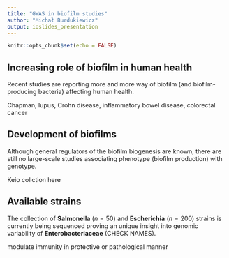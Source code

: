 ```yaml
---
title: "GWAS in biofilm studies"
author: "Michał Burdukiewicz"
output: ioslides_presentation
---
```


```r
knitr::opts_chunk$set(echo = FALSE)
```

## Increasing role of biofilm in human health

Recent studies are reporting more and more way of biofilm (and biofilm-producing bacteria) affecting human health.

Chapman, lupus, Crohn disease, inflammatory bowel disease, colorectal cancer

## Development of biofilms

Although general regulators of the biofilm biogenesis are known, there are still no large-scale studies associating phenotype (biofilm production) with genotype.

Keio collction here

## Available strains

The collection of **Salmonella** ($n = 50$) and **Escherichia** ($n = 200$) strains is currently being sequenced proving an unique insight into genomic variability of **Enterobacteriaceae** (CHECK NAMES). 


modulate immunity in protective or pathological manner